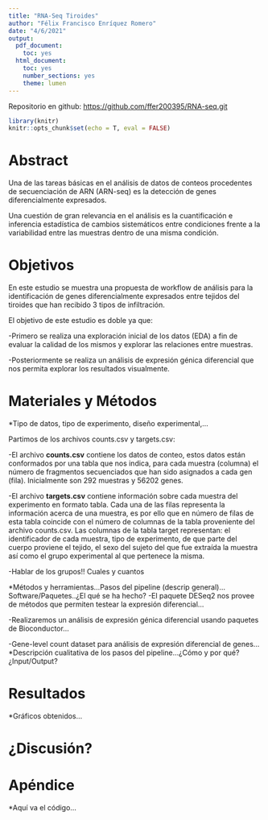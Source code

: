 ```yaml
---
title: "RNA-Seq Tiroides"
author: "Félix Francisco Enríquez Romero"
date: "4/6/2021"
output:
  pdf_document:
    toc: yes
  html_document:
    toc: yes
    number_sections: yes
    theme: lumen
---
```

Repositorio en github: <https://github.com/ffer200395/RNA-seq.git>
```r
library(knitr)
knitr::opts_chunk$set(echo = T, eval = FALSE)
```

# Abstract
Una de las tareas básicas en el análisis de datos de conteos procedentes de secuenciación de ARN (ARN-seq) es la detección de genes diferencialmente expresados. 

Una cuestión de gran relevancia en el análisis es la cuantificación e inferencia estadística de cambios sistemáticos entre condiciones frente a la variabilidad entre las muestras dentro de una misma condición.

# Objetivos
En este estudio se muestra una propuesta de workflow de análisis para la identificación de genes diferencialmente expresados entre tejidos del tiroides que han recibido 3 tipos de infiltración.

El objetivo de este estudio es doble ya que:

-Primero se realiza una exploración inicial de los datos (EDA) a fin de evaluar la calidad de los mismos y explorar las relaciones entre muestras.

-Posteriormente se realiza un análisis de expresión génica diferencial que nos permita explorar los resultados visualmente.

# Materiales y Métodos
*Tipo de datos, tipo de experimento, diseño experimental,...

Partimos de los archivos counts.csv y targets.csv:

-El archivo **counts.csv** contiene los datos de conteo, estos datos están conformados por una tabla que nos indica, para cada muestra (columna) el número de fragmentos secuenciados que han sido asignados a cada gen (fila). Inicialmente son 292 muestras y 56202 genes.

-El archivo **targets.csv** contiene información sobre cada muestra del experimento en formato tabla. Cada una de las filas representa la información acerca de una muestra, es por ello que en número de filas de esta tabla coincide con el número de columnas de la tabla proveniente del archivo counts.csv. Las columnas de la tabla target representan: el identificador de cada muestra, tipo de experimento, de que parte del cuerpo proviene el tejido, el sexo del sujeto del que fue extraída la muestra así como el grupo experimental al que pertenece la misma.

-Hablar de los grupos!! Cuales y cuantos



*Métodos y herramientas...Pasos del pipeline (descrip general)... Software/Paquetes..¿El qué se ha hecho?
-El paquete DESeq2 nos provee de métodos que permiten testear la expresión diferencial...

-Realizaremos un análisis de expresión génica diferencial usando paquetes de Bioconductor...

-Gene-level count dataset para análisis de expresión diferencial de genes...
*Descripción cualitativa de los pasos del pipeline...¿Cómo y por qué? ¿Input/Output?

# Resultados
*Gráficos obtenidos...

# ¿Discusión?

# Apéndice
*Aquí va el código...











